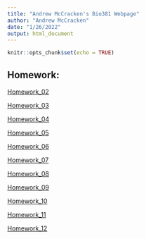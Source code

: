 ```yaml
---
title: "Andrew McCracken's Bio381 Webpage"
author: "Andrew McCracken"
date: "1/26/2022"
output: html_document
---
```


```r
knitr::opts_chunk$set(echo = TRUE)
```

## Homework: 

[Homework_02](Homework_02.html)

[Homework_03](Homework_03.html)

[Homework_04](Homework_04.html)

[Homework_05](Homework_05.html)

[Homework_06](Homework_06.html)

[Homework_07](Homework_07.html)

[Homework_08](Homework_08.html)

[Homework_09](Homework_09.html)

[Homework_10](Homework_10.html)

[Homework_11](Homework_11.html)

[Homework_12](Homework_12.html)


